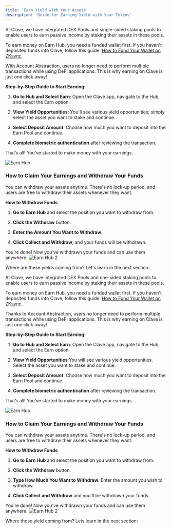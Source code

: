```yaml
---
title: 'Earn Yield with Your Assets'
description: 'Guide for Earning Yield with Your Tokens'
---
```


At Clave, we have integrated DEX Pools and single-sided staking pools to enable users to earn passive income by staking their assets in these pools.

To earn money on Earn Hub, you need a funded wallet first. If you haven't deposited funds into Clave, follow this guide: [How to Fund Your Wallet on ZKsync](how-to-fund-your-wallet-on-zksync).

With Account Abstraction, users no longer need to perform multiple transactions while using DeFi applications. This is why earning on Clave is just one click away!

**Step-by-Step Guide to Start Earning:**

1. **Go to Hub and Select Earn**: Open the Clave app, navigate to the Hub, and select the Earn option.

2. **View Yield Opportunities**: You'll see various yield opportunities; simply select the asset you want to stake and continue.

3. **Select Deposit Amount**: Choose how much you want to deposit into the Earn Pool and continue.

4. **Complete biometric authentication** after reviewing the transaction.

That’s all! You’ve started to make money with your earnings.

![Earn Hub](images/earn1.png)

### How to Claim Your Earnings and Withdraw Your Funds

You can withdraw your assets anytime. There's no lock-up period, and users are free to withdraw their assets whenever they want.

**How to Withdraw Funds**

1. **Go to Earn Hub** and select the position you want to withdraw from.

2. **Click the Withdraw** button.

3. **Enter the Amount You Want to Withdraw**. 

4. **Click Collect and Withdraw**, and your funds will be withdrawn.

You’re done! Now you’ve withdrawn your funds and can use them anywhere.
![Earn Hub 2](images/earn2.png)

Where are these yields coming from? Let's learn in the next section:



At Clave, we have integrated DEX Pools and one-sided staking pools to enable users to earn passive income by staking their assets in these pools.

To earn money on Earn Hub, you need a funded wallet first. If you haven't deposited funds into Clave, follow this guide: [How to Fund Your Wallet on ZKsync](how-to-fund-your-wallet-on-zksync).

Thanks to Account Abstraction, users no longer need to perform multiple transactions while using DeFi applications. This is why earning on Clave is just one click away!

**Step-by-Step Guide to Start Earning:**

1. **Go to Hub and Select Earn**: Open the Clave app, navigate to the Hub, and select the Earn option.

2. **View Yield Opportunities**:You will see various yield opportunities. Select the asset you want to stake and continue.

3. **Select Deposit Amount**: Choose how much you want to deposit into the Earn Pool and continue.

4. **Complete biometric authentication** after reviewing the transaction.

That’s all! You’ve started to make money with your earnings.


![Earn Hub](images/earn1.png)

### How to Claim Your Earnings and Withdraw Your Funds

You can withdraw your assets anytime. There's no lock-up period, and users are free to withdraw their assets whenever they want.

**How to Withdraw Funds**

1. **Go to Earn Hub** and select the position you want to withdraw from.

2. **Click the Withdraw** button.

3. **Type How Much You Want to Withdraw**. Enter the amount you wish to withdraw.

4. **Click Collect and Withdraw** and you'll be withdrawn your funds. 

You’re done! Now you’ve withdrawn your funds and can use them anywhere.
![Earn Hub 2](images/earn2.png)

Where those yield coming from? Lets learn in the next section:
